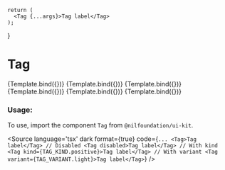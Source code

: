 
<Meta
    title="Data display/Tag"
    component={Tag}
/>

    return (
      <Tag {...args}>Tag label</Tag>
    );
}

# Tag


<Canvas isColumn>
  <Story name="Primary" args={{kind: TAG_KIND.primary}}>
      {Template.bind({})}
  </Story>
  <Story name="Positive" args={{kind: TAG_KIND.positive}}>
      {Template.bind({})}
  </Story>
  <Story name="Warning" args={{kind: TAG_KIND.warning}}>
      {Template.bind({})}
  </Story>
  <Story name="Negative" args={{kind: TAG_KIND.negative}}>
      {Template.bind({})}
  </Story>
  <Story name="Disabled" args={{disabled: true}}>
      {Template.bind({})}
  </Story>
  <Story name="Variant Light" args={{variant: TAG_VARIANT.light}}>
      {Template.bind({})}
  </Story>
</Canvas>

<ArgsTable of={Tag} />

### Usage:

To use, import the component `Tag` from `@nilfoundation/ui-kit`.

<Source
  language='tsx'
  dark
  format={true}
  code={`
        ...
         <Tag>Tag label</Tag>
        // Disabled
         <Tag disabled>Tag label</Tag>
        // With kind
        <Tag kind={TAG_KIND.positive}>Tag label</Tag>
        // With variant
        <Tag variant={TAG_VARIANT.light}>Tag label</Tag>
  `}
/>



